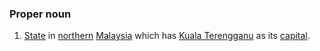 ===Proper noun===
#[[State]] in [[northern]] [[Malaysia]] which has [[Kuala Terengganu]] as its [[capital]].